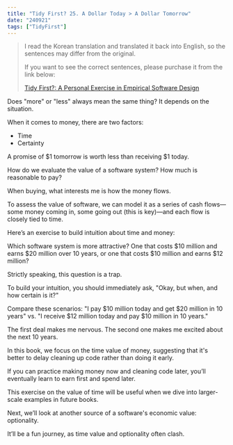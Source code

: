 ```yaml
---
title: "Tidy First? 25. A Dollar Today > A Dollar Tomorrow"
date: "240921"
tags: ["TidyFirst"]
---
```


> I read the Korean translation and translated it back into English, so the sentences may differ from the original.
>
> If you want to see the correct sentences, please purchase it from the link below:
>
> [Tidy First?: A Personal Exercise in Empirical Software Design](https://www.amazon.com/Tidy-First-Personal-Exercise-Empirical/dp/1098151240)

Does "more" or "less" always mean the same thing? It depends on the situation.

When it comes to money, there are two factors:

- Time
- Certainty

A promise of $1 tomorrow is worth less than receiving $1 today.

How do we evaluate the value of a software system? How much is reasonable to pay?

When buying, what interests me is how the money flows.

To assess the value of software, we can model it as a series of cash flows—some money coming in, some going out (this is key)—and each flow is closely tied to time.

Here’s an exercise to build intuition about time and money:

Which software system is more attractive? One that costs $10 million and earns $20 million over 10 years, or one that costs $10 million and earns $12 million?

Strictly speaking, this question is a trap.

To build your intuition, you should immediately ask, "Okay, but when, and how certain is it?"

Compare these scenarios: "I pay $10 million today and get $20 million in 10 years" vs. "I receive $12 million today and pay $10 million in 10 years."

The first deal makes me nervous. The second one makes me excited about the next 10 years.

In this book, we focus on the time value of money, suggesting that it's better to delay cleaning up code rather than doing it early.

If you can practice making money now and cleaning code later, you’ll eventually learn to earn first and spend later.

This exercise on the value of time will be useful when we dive into larger-scale examples in future books.

Next, we’ll look at another source of a software's economic value: optionality.

It’ll be a fun journey, as time value and optionality often clash.
